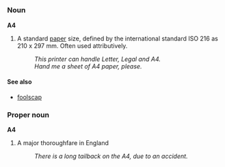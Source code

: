 =={{En}}==
===Noun===
'''A4'''

# A standard [[paper]] size, defined by the international standard ISO 216 as 210 x 297 mm.  Often used attributively.
#: ''This printer can handle Letter, Legal and A4.''
#: ''Hand me a sheet of A4 paper, please.''

====See also====
*[[foolscap]]

===Proper noun===
'''A4'''

# A major thoroughfare in England
#: ''There is a long tailback on the A4, due to an accident.''